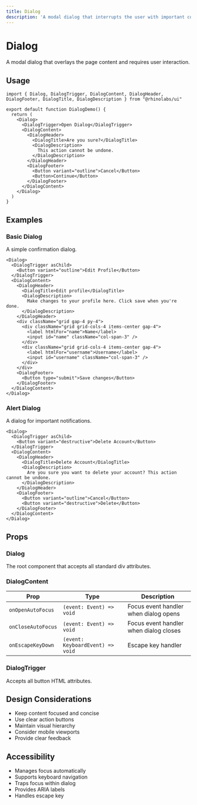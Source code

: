 ```yaml
---
title: Dialog
description: 'A modal dialog that interrupts the user with important content.'
---
```



# Dialog

A modal dialog that overlays the page content and requires user interaction.

## Usage

```tsx
import { Dialog, DialogTrigger, DialogContent, DialogHeader, DialogFooter, DialogTitle, DialogDescription } from "@rhinolabs/ui"

export default function DialogDemo() {
  return (
    <Dialog>
      <DialogTrigger>Open Dialog</DialogTrigger>
      <DialogContent>
        <DialogHeader>
          <DialogTitle>Are you sure?</DialogTitle>
          <DialogDescription>
            This action cannot be undone.
          </DialogDescription>
        </DialogHeader>
        <DialogFooter>
          <Button variant="outline">Cancel</Button>
          <Button>Continue</Button>
        </DialogFooter>
      </DialogContent>
    </Dialog>
  )
}
```

## Examples

### Basic Dialog

A simple confirmation dialog.

```tsx
<Dialog>
  <DialogTrigger asChild>
    <Button variant="outline">Edit Profile</Button>
  </DialogTrigger>
  <DialogContent>
    <DialogHeader>
      <DialogTitle>Edit profile</DialogTitle>
      <DialogDescription>
        Make changes to your profile here. Click save when you're done.
      </DialogDescription>
    </DialogHeader>
    <div className="grid gap-4 py-4">
      <div className="grid grid-cols-4 items-center gap-4">
        <label htmlFor="name">Name</label>
        <input id="name" className="col-span-3" />
      </div>
      <div className="grid grid-cols-4 items-center gap-4">
        <label htmlFor="username">Username</label>
        <input id="username" className="col-span-3" />
      </div>
    </div>
    <DialogFooter>
      <Button type="submit">Save changes</Button>
    </DialogFooter>
  </DialogContent>
</Dialog>
```

### Alert Dialog

A dialog for important notifications.

```tsx
<Dialog>
  <DialogTrigger asChild>
    <Button variant="destructive">Delete Account</Button>
  </DialogTrigger>
  <DialogContent>
    <DialogHeader>
      <DialogTitle>Delete Account</DialogTitle>
      <DialogDescription>
        Are you sure you want to delete your account? This action cannot be undone.
      </DialogDescription>
    </DialogHeader>
    <DialogFooter>
      <Button variant="outline">Cancel</Button>
      <Button variant="destructive">Delete</Button>
    </DialogFooter>
  </DialogContent>
</Dialog>
```

## Props

### Dialog

The root component that accepts all standard div attributes.

### DialogContent

| Prop | Type | Description |
|------|------|-------------|
| `onOpenAutoFocus` | `(event: Event) => void` | Focus event handler when dialog opens |
| `onCloseAutoFocus` | `(event: Event) => void` | Focus event handler when dialog closes |
| `onEscapeKeyDown` | `(event: KeyboardEvent) => void` | Escape key handler |

### DialogTrigger

Accepts all button HTML attributes.

## Design Considerations

- Keep content focused and concise
- Use clear action buttons
- Maintain visual hierarchy
- Consider mobile viewports
- Provide clear feedback

## Accessibility

- Manages focus automatically
- Supports keyboard navigation
- Traps focus within dialog
- Provides ARIA labels
- Handles escape key
